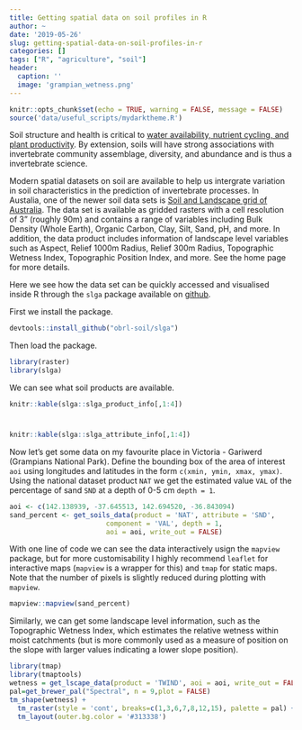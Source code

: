 ```yaml
---
title: Getting spatial data on soil profiles in R
author: ~
date: '2019-05-26'
slug: getting-spatial-data-on-soil-profiles-in-r
categories: []
tags: ["R", "agriculture", "soil"]
header:
  caption: ''
  image: 'grampian_wetness.png'
---
```

```r
knitr::opts_chunk$set(echo = TRUE, warning = FALSE, message = FALSE)
source('data/useful_scripts/mydarktheme.R')
```

Soil structure and health is critical to [water availability, nutrient cycling, and plant productivity](https://www.youtube.com/watch?v=iD2DXBERTeg). By extension, soils will have strong associations with invertebrate community assemblage, diversity, and abundance and is thus a invertebrate science. 

Modern spatial datasets on soil are available to help us intergrate variation in soil characteristics in the prediction of invertebrate processes. In Austalia, one of the newer soil data sets is [Soil and Landscape grid of Australia](http://www.clw.csiro.au/aclep/soilandlandscapegrid/index.html). The data set is available as gridded rasters with a cell resolution of 3" (roughly 90m) and contains a range of variables including Bulk Density (Whole Earth), Organic Carbon, Clay, Silt, Sand, pH, and more. In addition, the data product includes information of landscape level variables such as Aspect, Relief 1000m Radius, Relief 300m Radius, Topographic Wetness Index, Topographic Position Index, and more. See the home page for more details.  


Here we see how the data set can be quickly accessed and visualised inside R through the `slga` package available on [github](https://obrl-soil.github.io/slga/). 

First we install the package.

```r
devtools::install_github("obrl-soil/slga")
```

Then load the package.

```r
library(raster)
library(slga)
```

We can see what soil products are available.

```r
knitr::kable(slga::slga_product_info[,1:4])
```
#
```r
knitr::kable(slga::slga_attribute_info[,1:4])
```

Now let's get some data on my favourite place in Victoria - Gariwerd (Grampians National Park). Define the bounding box of the area of interest `aoi` using longitudes and latitudes in the form `c(xmin, ymin, xmax, ymax)`. Using the national dataset product `NAT` we get the estimated value `VAL` of the percentage of sand `SND` at a depth of 0-5 cm `depth = 1`.

```r
aoi <- c(142.138939, -37.645513, 142.694520, -36.843094)
sand_percent <- get_soils_data(product = 'NAT', attribute = 'SND',
                        component = 'VAL', depth = 1,
                        aoi = aoi, write_out = FALSE)
```

With one line of code we can see the data interactively usign the `mapview` package, but for more customisability I highly recommend `leaflet` for interactive maps (`mapview` is a wrapper for this) and `tmap` for static maps. Note that the number of pixels is slightly reduced during plotting with `mapview`.

```r
mapview::mapview(sand_percent)
```

Similarly, we can get some landscape level information, such as the Topographic Wetness Index, which estimates the relative wetness within moist catchments (but is more commonly used as a measure of position on the slope with larger values indicating a lower slope position).

```r
library(tmap)
library(tmaptools)
wetness = get_lscape_data(product = 'TWIND', aoi = aoi, write_out = FALSE)
pal=get_brewer_pal("Spectral", n = 9,plot = FALSE)
tm_shape(wetness) +
  tm_raster(style = 'cont', breaks=c(1,3,6,7,8,12,15), palette = pal) +
  tm_layout(outer.bg.color = '#313338')
```





    
